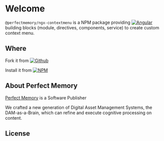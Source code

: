 
<Meta title="Context Menu/Introduction" />

# Welcome

`@perfectmemory/ngx-contextmenu` is a NPM package providing [![Angular](https://img.shields.io/badge/Angular-B52E31?logo=angular)](https://angular.io/) building blocks (module, directives, components, service) to create custom context menu.

## Where

Fork it from [![Github](https://img.shields.io/badge/Github-1A1F23?logo=github)](https://github.com/PerfectMemory/ngx-contextmenu)

Install it from [![NPM](https://img.shields.io/badge/NPM-D70012?logo=npm)](https://www.npmjs.com/package/@perfectmemory/ngx-contextmenu)

## About Perfect Memory

[Perfect Memory](https://www.perfect-memory.com/) is a Software Publisher

We crafted a new generation of Digital Asset Management Systems, the DAM-as-a-Brain, which can refine and execute cognitive processing on content.

## License

<LICENSE />
